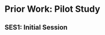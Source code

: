# Prior Work: Pilot Study {#ch_pilot_study}

## SES1: Initial Session

<!-- A pilot study was conducted in the Summer of 2021 at the School of
Information, University of Texas at Austin (Texas iSchool). This was
mainly a feasibility study to determine the technical logistics and
participant retention rates. It included SES1, SES2, and SES3 from the
proposed study procedure (Figure
[\[fig_study_procedure\]](#fig_study_procedure){reference-type="ref"
reference="fig_study_procedure"}). There was no recording of individual
differences via recruitment, mid-term, and final surveys. It also did
not include submission of concept maps. Eight students from two courses
at the Texas iSchool -- *Academic Success in the Digital University*
(ACS), and *Information in Cyberspace* (CYB) -- participated in the
pilot study. The study ran from start of June 2021 to mid-August 2021.
There was no participant drop-off. Synchronous sessions (SES1 and SES3)
were conducted over the Zoom video conferencing platform. Log data was
captured using the YASBIL browser extension [@bhattacharya2021yasbil].
All setup and technical logistics worked out properly, without any major
technological issues. Details of the search task descriptions are
presented below. Participants were compensated with USD 15 for SES1, 15
points of extra course credit for longitudinal tracking in SES2, and USD
15 for SES3.

## SES1: Initial Session

Participants performed a training task to familiarise themselves with
the YASBIL browser extension. The they performed two search tasks as
described below. Each search task was followed by measurement of mental
workload using NASA-TLX.

 \
**Task 1: Financial Literacy** (Repeated in SES3)

::: displayquote
Money management and financial literacy are essential life skills, and
what better time to learn about them than in college? Write a note to
your future self, about essential money-related advice and skills that
college students should know and practice.

**What to do:**

-   Find at least 3 unique, good quality online resources that are
    relevant to this topic

-   Look for resources that help establish connections and develop a
    narrative

**What to deliver:**

-   Write a summary of the lessons, advice, and/or tips you found across
    the different resources. This is a note to your future self, so the
    narrative can be in a format that is most useful and interesting to
    YOU

-   Paste the links of ALL the resources that you finally selected to
    develop your narrative, in the second text box, one link per line
:::

 \
**Task 2: Social Media during COVID-19** (Topic was part of course
content in ACS and CYB)

::: displayquote
"What was the role of Social Media during the COVID-19 pandemic? How did
it affect people's lives during quarantine and social distancing?"
Suppose a family member (say your aunt) or a friend asked you these
question over a phone call, and you want to talk to them on this topic
for a couple of minutes.

**What to do:**

-   Find at least 3 unique, good quality online resources that are
    relevant to this topic

-   Look for resources that help establish connections and develop a
    narrative

**What to deliver:**

-   Write a short summary of the content that you found across the
    different resources. The length and writing style can be such that
    you can read it out to your family member/friend over a phone call,
    without them losing interest.

-   In the summary, briefly mention your thoughts about each resource -
    do you agree or disagree with the content in the resource? Anything
    else?

-   Paste the links of ALL the resources that you finally selected to
    develop your narrative, in the second text box, one link per line
:::

## SES2: Longitudinal Tracking

The longitudinal tracking session SES2 involved student participants
submitting log data for two final-project assignments for the ACS
course, and four final project assignments for the CYB course.
Participants received reminder emails to log and sync their data a few
days before each assignment was due. Seven (out of 8) participants
logged their data and synced it with our data server in a timely
fashion, without major technical issues. One participant CYB course
forgot to log their data for the first two assignments, despite the
email reminder. However, upon following up with them, they remembered to
log their data for the third and fourth sessions.

## SES3: Final Session {#sec_app_pilot_ses3}

All eight participants from SES1 completed SES3 (no drop off).
Participants performed two search tasks, and one website reliability
evaluation task as described below. All three tasks were followed by
measurement of mental workload using NASA-TLX. At the end of the tasks,
they underwent a short semi-structured interview to reflect on their
overall study experience. The interview questions can be found in
Appendix
[\[app_post_task_interview\]](#app_post_task_interview){reference-type="ref"
reference="app_post_task_interview"}.

 \
**Task 1: Financial Literacy** (Repeated from SES1)

::: displayquote
At the start of the semester, you wrote a note to your future self,
about essential money-related advice and skills that college students
should know and practice.

Here is what you wrote:\
`[dynamic content showing participants’ previous responses]`

Here are the resources you took help from:\
`[dynamic content showing participants’ previous responses]`

Now you have a chance to **update or revise the note with more
information**. You can either choose to write afresh, or copy-paste the
note from above into the first textbox below and add to it /edit it.
Feel free to search the web if you need to, after turning YASBIL on. You
can choose **NOT to search**, as well.

If you do choose to search, please paste the links of ALL the resources
that you finally selected for updating your note, one link per line, in
the second textbox. The links can be the same ones you visited earlier,
or different.

Did you need to search the web for updating the note? Why?
:::

 \
**Task 2: HTML CSS** (Topic was part of course content in ACS and CYB)

::: displayquote
In your course, you studied about websites, HTML, and CSS. Therefore,
for answering the questions below, **you may choose NOT to search the
web**, if you feel you can answer the questions reasonably well. If you
do need to search the web, feel free to do so, after turning on YASBIL.

As you understand these concepts, please explain (with examples if
necessary)

1.  what is the purpose of HTML?

2.  what is the purpose of CSS?

3.  how do HTML and CSS come together when someone visits a website?

List as many HTML tags as you can, one per line, in the following
format:\
`[HTML tag] - [few words explaining the function of the tag]`

List as many CSS properties as you can, one per line, in the following
format:\
`[CSS property] - [few words explaining the function of the property]`

Did you need to search the web for this task? Why?
:::

 \
**Task 3: Website Reliability Evaluation** (From Stanford History
Education Group[^1])

::: displayquote
You are researching children's health and come across this website:

[`https://acpeds.org`](https://acpeds.org){.uri}.

Please decide if this website is a trustworthy source of information on
children's health. You may use any information on this website, or you
can open a new tab and do an Internet search if you want. Take about 5
minutes to complete this task. Turn YASBIL on before proceeding.

Is this website a trustworthy source to learn about children's health?
Explain your answer, citing evidence from the webpages you used. Be sure
to provide the URLs to the webpages you cite in the next textbox.

Please paste the URLs to the webpages you used to explain your answer
above, one per line.
:::

**Grading Rubric for Task 3 (as provided by SHEG):**

::: displayquote
This task presents students with the website of the American College of
Pediatricians (ACPeds.org) and asks them whether it is a trustworthy
source to learn about children's health. Despite the site's professional
title and appearance, the American College of Pediatricians is not the
nation's major professional organization of pediatricians. That
designation belongs to the similarly named American Academy of
Pediatrics. The American College of Pediatricians is a conservative
advocacy organization established in 2002 in response to the American
Academy of Pediatrics' support of adoption by same-gender couples. The
American College of Pediatricians website features a mission statement
that reads, in part, "We recognize the basic father-mother family unit,
within the context of marriage, to be the optimal setting for childhood
development." News releases on the site include headlines like,
"Same-Sex Marriage -- Detrimental to Children" and "Know Your ABCs: The
Abortion Breast Cancer Link."

 \
This exercise is an open web search in which students are free to stay
on the American College of Pediatricians site or leave it to search for
information about the group. Successful students will look beyond the
surface features of the site and detect its agenda from its new releases
or other focus issues. A faster route, however, is to leave the site
almost immediately to search for reliable information about the true
agenda of this organization.

 \
**Mastery:** Student rejects the website as a trustworthy source and
provides a clear rationale. Student provides reliable supporting
evidence and cites the source of information.

**Emerging:** Student rejects the website as a trustworthy source and
provides supporting evidence. However, the response falls short of
Mastery because: *(i)* Student provides relevant evidence and says where
the evidence is from, but the explanation is incomplete; *(ii)* Student
provides a complete explanation that is supported by relevant evidence
but does not say where the evidence is from.

**Beginning:** Student rejects the source but provides an incoherent,
irrelevant, or unreasonable explanation; or the student simply accepts
the source as trustworthy.
:::

After Task 3, participants participated in a semi-structured interview
to reflect on their overall searching and learning experience, as well
as participating in the study. The questions asked in the interview are
presented in Appendix
[\[app_post_task_interview\]](#app_post_task_interview){reference-type="ref"
reference="app_post_task_interview"}.

[^1]: <https://cor.stanford.edu/curriculum/assessments/website-reliability> -->
